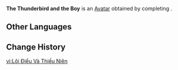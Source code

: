 {{Avatar Infobox
|id       = 100030
|image    = The Thunderbird and the Boy Avatar.png
|type     = Quest
|features = Ruu
|obtain   = Complete "[[Through the Mists]]" to unlock
}}
'''The Thunderbird and the Boy''' is an [[Avatar]] obtained by completing {{Quest|Through the Mists}}.

==Other Languages==
{{Other Languages|default_hidden=1
|en       = The Thunderbird and the Boy
|zhs      = 雷鸟与少年
|zhs_rm   = 
|zht      = 雷鳥與少年
|zht_rm   = 
|ja       = 雷鳥と少年
|ja_rm    = Raichou to Shounen
|ko       = 뇌조와 소년
|ko_rm    = 
|es       = El Ave del Trueno y el niño
|fr       = L'Oiselle du tonnerre et le garçon
|ru       = Громовая птица и мальчик
|th       = Thunderbird กับ เด็กหนุ่ม
|th_rm    = 
|vi       = Lôi Điểu Và Thiếu Niên
|de       = Der Donnervogel und der Junge
|id       = Thunderbird dan Seorang Pemuda
|pt       = O Pássaro do Trovão e o Jovem
|tr       = Yıldırım Kuşu ve Çocuk
|it       = Il ragazzo e l'Uccello del tuono
}}

==Change History==
{{Change History|4.6}}

[[vi:Lôi Điểu Và Thiếu Niên]]